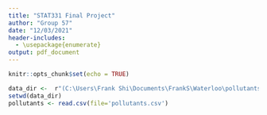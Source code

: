 ```yaml
---
title: "STAT331 Final Project"
author: "Group 57"
date: "12/03/2021"
header-includes:
  - \usepackage{enumerate}
output: pdf_document
---
```


```r
knitr::opts_chunk$set(echo = TRUE)
```

```r
data_dir <-  r"(C:\Users\Frank Shi\Documents\FrankS\Waterloo\pollutants)"
setwd(data_dir)
pollutants <- read.csv(file='pollutants.csv')
```
